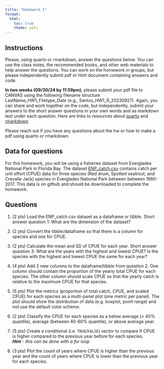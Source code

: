 ```yaml
---
title: "Homework 1"
format: 
  html:
    toc: true
    theme: yeti
---
```

## Instructions

Please, using quarto or rmarkdown, answer the questions below. You can use the class notes, the recommended books, and other web materials to help answer the questions. You can work on the homework in groups, but please independently submit pdf or html document containing answers and code.

**In two weeks (09/30/24 by 11:59pm)**, please submit your pdf file to CANVAS using the following filename structure LastName_HW1_Filetype_Date (e.g., Santos_HW1_R_20230927). Again, you can share and work together on the code, but independently, submit your answers to the short answer questions in your own words and as markdown text under each question. Here are links to resources about [quarto](https://r4ds.hadley.nz/quarto) and [rmarkdown](https://rmarkdown.rstudio.com/lesson-1.html).

Please reach out if you have any questions about the hw or how to make a pdf using quarto or rmarkdown.

## Data for questions

For this homework, you will be using a fisheries dataset from Everglades National Park in Florida Bay. The dataset [ENP_catch.csv](https://github.com/SeascapeEcologyLab-workshops/BSC6926-B52_Fall2024/blob/main/data/ENP_catch.csv) contains catch per unit effort (CPUE) data for three species (Red drum, Spotted seatrout, and Crevalle Jack) species in Everglades National Park between between 1980-2017. This data is on github and should be downloaded to complete the homework.

## Questions

1. (2 pts) Load the ENP_catch.csv dataset as a dataframe or tibble. Short answer question 1: What are the dimension of the dataset?\

2. (2 pts) Convert the tibble/dataframe so that there is a column for species and one for CPUE.

3. (2 pts) Calculate the mean and SD of CPUE for each year. Short answer question 3: What are the years with the highest and lowest CPUE? Is the species with the highest and lowest CPUE the same for each year?\

4. (4 pts) Add 2 new columns to the dataframe/tibble from question 2. One column should contain the proportion of the yearly total CPUE for each species. The other column should scale CPUE so that the yearly catch is relative to the maximum CPUE for that species.  \

5. (5 pts) Plot the metrics (proportion of total catch, CPUE, and scaled CPUE) for each species as a multi-panel plot (one metric per panel). The plot should show the distribution of data (e.g. boxplot, point range) and not use the default color scheme.\

6. (2 pts) Classify the CPUE for each species as a below average (< 40% quantile), average (between 40-60% quantile), or above average year.\

7.  (5 pts) Create a conditional (i.e. `TRUE`/`FALSE`) vector to compare if CPUE is higher compared to the previous year before for each species.\
***Hint** - this can be done with a for loop*\

8.  (3 pts) Plot the count of years where CPUE is higher than the previous year and the count of years where CPUE is lower than the previous year for each species.\
